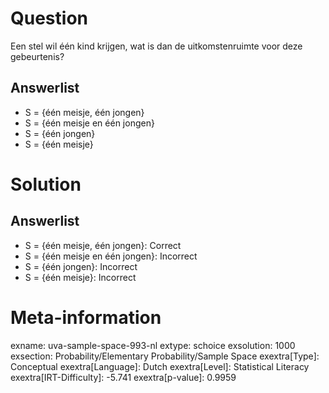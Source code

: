 Question
========

Een stel wil één kind krijgen, wat is dan de uitkomstenruimte voor deze
gebeurtenis?

Answerlist
----------

* S = {één meisje, één jongen}
* S = {één meisje en één jongen}
* S = {één jongen}
* S = {één meisje}

Solution
========

Answerlist
----------

* S = {één meisje, één jongen}: Correct
* S = {één meisje en één jongen}: Incorrect
* S = {één jongen}: Incorrect
* S = {één meisje}: Incorrect

Meta-information
================
exname: uva-sample-space-993-nl
extype: schoice
exsolution: 1000
exsection: Probability/Elementary Probability/Sample Space
exextra[Type]: Conceptual
exextra[Language]: Dutch
exextra[Level]: Statistical Literacy
exextra[IRT-Difficulty]: -5.741
exextra[p-value]: 0.9959
